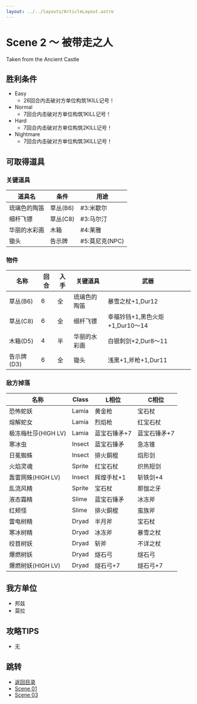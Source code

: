 ```yaml
---
layout: ../../layouts/ArticleLayout.astro
---
```

# Scene 2 ～ 被带走之人

Taken from the Ancient Castle

## 胜利条件 

- Easy
  - 26回合内击破对方单位构筑1KILL记号！
- Normal
  - 7回合内击破对方单位构筑1KILL记号！
- Hard
  - 7回合内击破对方单位构筑2KILL记号！
- Nightmare
  - 7回合内击破对方单位构筑3KILL记号！

## 可取得道具 

### 关键道具

|道具名|条件|用途|
|---|---|---|
|琉璃色的陶笛|草丛(B6)|#3:米歇尔|
|细杆飞镖|草丛(C8)|#3:马尔汀|
|华丽的水彩画|木箱|#4:莱雅|
|锄头|告示牌|#5:莫尼克(NPC)|

### 物件

|名称|回合|入手|关键道具|武器|
|---|---|---|---|---|
|草丛(B6)|6|全|琉璃色的陶笛|暴雪之杖+1,Dur12|
|草丛(C8)|6|全|细杆飞镖|幸福铃铛+1,黑色火炬+1,Dur10～14|
|木箱(D5)|4|半|华丽的水彩画|白银刺剑+2,Dur8～11|
|告示牌(D3)|6|全|锄头|浅黑+1,斧枪+1,Dur11|

### 敌方掉落

|名称|Class|L相位|C相位|
|---|---|---|---|
|恐怖蛇妖|Lamia|黄金枪|宝石杖|
|熔解蛇女|Lamia|烈焰枪|红宝石杖|
|极冻梅杜莎(HIGH LV)|Lamia|蓝宝石锤矛+7|蓝宝石锤矛+7|
|寒冰虫|Insect|蓝宝石锤矛|急冻锥|
|日冕蜘蛛|Insect|排火銅棍|焰形剑|
|火焰灵魂|Sprite|红宝石杖|炽热短剑|
|轰雷网蛛(HIGH LV)|Insect|辉煌手杖+1|斩铁剑+4|
|乱流风精|Sprite|宝石杖|那伽之牙|
|液态霜精|Slime|蓝宝石锤矛|冰冻斧|
|红颊怪|Slime|排火銅棍|蛮族斧|
|雷电树精|Dryad|半月斧|宝石杖|
|寒冰树精|Dryad|冰冻斧|暴雪之杖|
|绞首树妖|Dryad|斩斧|不详之杖|
|爆燃树妖|Dryad|燧石弓|燧石弓|
|爆燃树妖(HIGH LV)|Dryad|燧石弓+7|燧石弓+7|

## 我方单位 

- 邦兹
- 莫拉

## 攻略TIPS 

- 无

## 跳转

- [返回目录](../mellia)
- [Scene 01](./2-01)
- [Scene 03](./2-03)